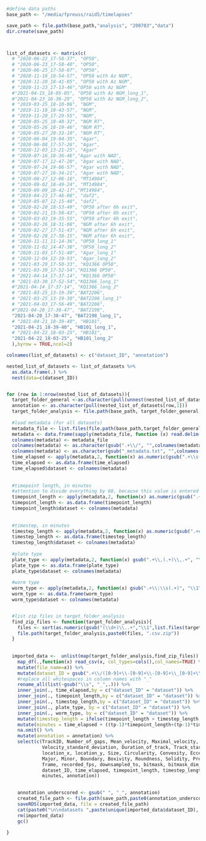 

```r

#define data paths
base_path <- "/media/fpreuss/raid5/timelapses"

```

```r

save_path <- file.path(base_path,"analysis", "200703","data")
dir.create(save_path)



list_of_datasets <- matrix(c(
  # "2020-06-22_17-58-37", "OP50",
  # "2020-06-23_17-58-40", "OP50",
  # "2020-06-25_17-58-07", "OP50",
  # "2020-11-18_18-54-57", "OP50 with Az NGM",
  # "2020-11-20_18-41-05", "OP50 with Az NGM",
  # "2020-11-23_17-13-46","OP50 with Az NGM"
  #"2021-04-15_18-05-05", "OP50 with Az NGM_long_1",
  #"2021-04-23_16-36-29", "OP50 with Az NGM_long_2",
  # "2019-03-25_18-10-06", "NGM",
  # "2019-11-18_18-43-57", "NGM",
  # "2019-11-20_17-29-55", "NGM",
  # "2020-05-25_18-48-32", "NGM RT",
  # "2020-05-26_18-19-46", "NGM RT",
  # "2020-05-27_20-33-10", "NGM RT",
  # "2020-06-04_19-04-35", "Agar",
  # "2020-06-08_17-57-26", "Agar",
  # "2020-12-03_13-21-25", "Agar"
  # "2020-07-16_18-36-46","Agar with NAD",
  # "2020-07-17_12-47-20", "Agar with NAD",
  # "2020-07-24_19-06-57", "Agar with NAD",
  # "2020-07-27_16-34-21", "Agar with NAD",
  # "2020-08-27_12-06-16", "MT14984",
  # "2020-09-02_18-49-24", "MT14984",
  # "2020-09-09_18-42-17","MT14984",
  # "2019-04-23_17-46-08", "daf2",
  # "2019-05-07_12-15-40", "daf2",
  # "2020-02-20_18-53-49", "OP50 after 6h exit",
  # "2020-02-21_15-58-43", "OP50 after 6h exit",
  # "2020-03-03_19-35-55", "OP50 after 6h exit",
  # "2020-02-26_18-31-08", "NGM after 6h exit",
  # "2020-02-27_17-51-43", "NGM after 6h exit",
  # "2020-02-28_17-38-15", "NGM after 6h exit",
  # "2020-11-11_11-14-36", "OP50_long_1"
  # "2020-11-02_14-47-38", "OP50_long_2"
  # "2020-11-03_17-51-40", "Agar_long_1"
  # "2020-12-04_12-19-53", "Agar_long_2"
  # "2021-03-29_17-50-33", "KQ1366 OP50",
  # "2021-03-30_17-52-54","KQ1366 OP50",
  # "2021-04-14_17-37-14", "KQ1366 OP50"
  # "2021-03-30_17-52-54","KQ1366_long_1"
  #"2021-04-14_17-37-14", "KQ1366_long_2"
  # "2021-03-25_13-19-30","BAT2206",
  # "2021-03-25_13-19-30","BAT2206_long_1"
  # "2021-04-03_17-56-49","BAT2206",
  #"2021-04-20_17-38-47", "BAT2198",
  "2021-04-20_17-38-47", "BAT2198_long_1",
  # "2021-04-21_18-39-40", "HB101",
  "2021-04-21_18-39-40", "HB101_long_1",
  # "2021-04-22_18-03-25", "HB101",
  "2021-04-22_18-03-25", "HB101_long_2"
  ),byrow = TRUE,ncol=2)

colnames(list_of_datasets) <- c("dataset_ID", "annotation")

nested_list_of_datasets <- list_of_datasets %>%
  as.data.frame(.) %>%
  nest(data=c(dataset_ID))


for (row in 1:nrow(nested_list_of_datasets)){
  target_folder_general <-as.character(pull(unnest(nested_list_of_datasets[row,2],cols=c(data))))
  annotation <- as.character(pull(nested_list_of_datasets[row,1]))
  target_folder_analysis <- file.path(base_path, target_folder_general, "analysis")
  
  #load metadata (for all datasets)
  metadata_file <- list.files(file.path(base_path,target_folder_general),pattern=".+\\_metadata.txt$", full.names = TRUE)
  metadata <- data.frame(sapply(metadata_file, function (x) read.delim(x,header=FALSE,check.names = FALSE)))
  colnames(metadata) <- metadata_file
  colnames(metadata) <- as.character(gsub(".+\\/", "",colnames(metadata)))
  colnames(metadata) <- as.character(gsub("_metadata.txt", "",colnames(metadata)))
  time_elapsed <- apply(metadata,2, function(x) as.numeric(gsub(".+\\s([0-9]+).*", "\\1",x[grepl("Time elapsed.+\\:\\s(.+)",x)])))
  time_elapsed <- as.data.frame(time_elapsed)
  time_elapsed$dataset <- colnames(metadata)
  
  
  #timepoint length, in minutes
  #attention to divide everything by 60, because this value is entered in seconds
  timepoint_length <- apply(metadata,2, function(x) as.numeric(gsub(".+\\:\\s(.+)", "\\1",x[grepl("Timepoint length\\:\\s(.+)\\.",x)])))/60
  timepoint_length <- as.data.frame(timepoint_length)
  timepoint_length$dataset <- colnames(metadata)
  
  
  #timestep, in minutes
  timestep_length <- apply(metadata,2, function(x) as.numeric(gsub(".+every(.+)minutes\\.", "\\1",x[grepl(".+every(.+)minutes\\.",x)])))
  timestep_length <- as.data.frame(timestep_length)
  timestep_length$dataset <- colnames(metadata)
  
  #plate type
  plate_type <- apply(metadata,2, function(x) gsub(".+\\,(.+)\\,.+", "\\1",x[grepl("Timelapse plate type\\:",x)]))
  plate_type <- as.data.frame(plate_type)
  plate_type$dataset <- colnames(metadata)
  
  #worm type
  worm_type <- apply(metadata,2, function(x) gsub(".+\\:\\s(.+)", "\\1",x[grepl("Used line\\:",x)]))
  worm_type <- as.data.frame(worm_type)
  worm_type$dataset <- colnames(metadata)


  #list zip files in target_folder_analysis
  find_zip_files <- function(target_folder_analysis){
    files <- sort(as.numeric(gsub("(\\d+)\\..+","\\1",list.files(target_folder_analysis,pattern=".zip"))))
    file.path(target_folder_analysis,paste0(files, ".csv.zip"))
  }
  
  
  imported_data <-  unlist(map(target_folder_analysis,find_zip_files)) %>%
    map_df(.,function(x) read_csv(x, col_types=cols(),col_names=TRUE) %>%
    mutate(file_name=x)) %>%
    mutate(dataset_ID = gsub(".+\\/([0-9]+\\-[0-9]+\\-[0-9]+\\_[0-9]+\\-[0-9]+\\-[0-9]+)\\/.+", "\\1",file_name)) %>%
    #replace all whitespaces in column names with "_"
    rename_all(list(~gsub("\\s", "_",.))) %>%
    inner_join(., time_elapsed,by = c("dataset_ID" = "dataset")) %>%
    inner_join(., timepoint_length,by = c("dataset_ID" = "dataset")) %>%
    inner_join(., timestep_length,by = c("dataset_ID" = "dataset")) %>%
    inner_join(., plate_type, by = c("dataset_ID" = "dataset")) %>%
    inner_join(., worm_type, by = c("dataset_ID" = "dataset")) %>%
    mutate(timestep_length = ifelse(timepoint_length > timestep_length, 0,timestep_length-timepoint_length)) %>%
    mutate(minutes = time_elapsed + ((tp-1)*timepoint_length+(tp-1)*timestep_length)) %>%
    na.omit() %>%
    mutate(annotation = annotation) %>%
    select(c(TrackID, Number_of_gaps, Mean_velocity, Maximal_velocity, Minimal_velocity, Median_velocity,
             Velocity_standard_deviation, Duration_of_track, Track_start, Track_stop, Track_displacement,
             location_x, location_y, Size, Circularity, Convexity, Eccentricity, Main, Minimum, Maximum,
             Major, Minor, Boundary, Boxivity, Roundness, Solidity, Prediction, Prediction_confidence,
             frame, recorded_fps, downsampled_to, bitmask, bitmask_dim_X, bitmask_dim_Y, tp, file_name,
             dataset_ID, time_elapsed, timepoint_length, timestep_length, plate_type, worm_type,
             minutes, annotation))
  

    annotation_underscored <- gsub(" ", "_", annotation)
    created_file_path <- file.path(save_path,paste0(annotation_underscored, "_raw_data.rds"))
    saveRDS(imported_data, file = created_file_path)
    cat(paste0("\n\ndatasets ",paste(unique(imported_data$dataset_ID), collapse=" & "), " were processed \nand saved under: ", created_file_path))
    rm(imported_data)
    gc()
    
}


```

